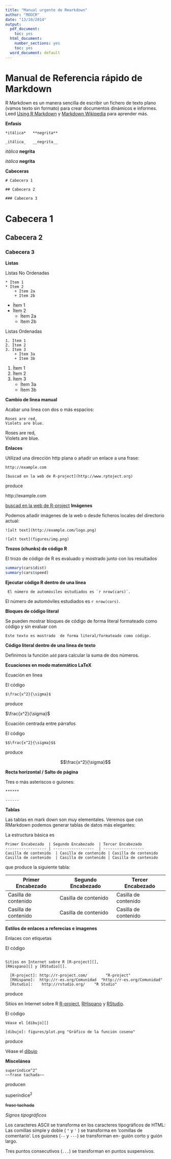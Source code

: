```yaml
---
title: "Manual urgente de Rmarkdown"
author: "MOOCR"
date: "13/10/2014"
output:
  pdf_document:
    toc: yes
  html_document:
    number_sections: yes
    toc: yes
  word_document: default
---
```

Manual de Referencia rápido de Markdown 
=======================

R Markdown es un manera sencilla de  escribir  un 
fichero de texto plano (vamos texto  sin formato)
para crear documentos dinámicos e informes.
Leed [Using R Markdown](http://rmarkdown.rstudio.com/) y 
[Markdown Wikipedia](http://es.wikipedia.org/wiki/Markdown) para aprender más.

**Enfasis**

```
*itálica*   **negrita**

_itálica_   __negrita__
```

*itálica*   **negrita**

_itálica_   __negrita__


**Cabeceras**
```
# Cabecera 1

## Cabecera 2

### Cabecera 3
```
</div>
<div id="cabecera-1" class="section level1">
<h1>Cabecera 1</h1>
<div id="cabecera-2" class="section level2">
<h2>Cabecera 2</h2>
<div id="cabecera-3" class="section level3">
<h3>Cabecera 3</h3>

**Listas**

Listas No Ordenadas

```
* Ítem 1
* Ítem 2
    + Ítem 2a
    + Item 2b
```
* Ítem 1
* Ítem 2
    + Ítem 2a
    + Item 2b




Listas Ordenadas
```
1. Ítem 1
2. Ítem 2
3. Ítem 3
    + Ítem 3a
    + Ítem 3b
```

1. Ítem 1
2. Ítem 2
3. Ítem 3
    + Ítem 3a
    + Ítem 3b


**Cambio de linea manual**

Acabar una linea con dos o más espacios:

```
Roses are red,   
Violets are blue.
```
Roses are red,   
Violets are blue.

**Enlaces**

Utilizad una dirección http plana o añadir un enlace a una frase:

```
http://example.com

[buscad en la web de R-project](http://www.rptoject.org)
```

produce

http://example.com

[buscad en la web de R-project](http://www.rptoject.org)
**Imágenes**

Podemos añadir imágenes de la web o desde ficheros locales del directorio actual:
```
![alt text](http://example.com/logo.png)

![alt text](figures/img.png)
```



**Trozos (chunks) de código R**

El trozo de código de R es evaluado y  mostrado junto con los resultados

```r
summary(cars$dist)
summary(cars$speed)
```
**Ejecutar código R dentro de una línea**

<pre><code> El número de automóviles estudiados es &#96;r nrow(cars)&#96;.
</code></pre>

El número de automóviles estudiados es `r nrow(cars)`.


**Bloques de código literal**

Se pueden mostrar bloques de código de forma literal formateado como código y sin evaluar con

```
Este texto es mostrado  de forma literal/formateado como código.
```

**Código literal dentro de una linea de texto**

Definimos la función `add` para calcular la suma de dos números.

**Ecuaciones en modo matemático LaTeX**

Ecuación en linea

El código 

`$\frac{x^2}{\sigma}$`

produce

$\frac{x^2}{\sigma}$

Ecuación centrada entre párrafos

El código 

`$$\frac{x^2}{\sigma}$$`

produce

$$\frac{x^2}{\sigma}$$

**Recta horizontal / Salto de página**

Tres o más asteriscos o guiones:
```
******

------
```

**Tablas**

Las tablas en mark down son muy elementales. Veremos que con RMarkdown podemos generar tablas de datos más elegantes:

La estructura básica es 
```
Primer Encabezado  | Segundo Encabezado  | Tercer Encabezado 
------------------ | ------------------  | ------------------
Casilla de contenido  | Casilla de contenido | Casilla de contenido
Casilla de contenido  | Casilla de contenido | Casilla de contenido
```
que produce  la siguiente tabla:

Primer Encabezado  | Segundo Encabezado  | Tercer Encabezado 
------------------ | ------------------  | ------------------
Casilla de contenido  | Casilla de contenido | Casilla de contenido
Casilla de contenido  | Casilla de contenido | Casilla de contenido



**Estilos de enlaces a referecias e imagenes**

Enlaces con etiquetas

El código 
```

Sitios en Internet sobre R [R-project][],
[RHispano][] y [RStudio][].

  [R-project]: http://r-project.com/        "R-project"
  [RHispano]:  http://r-es.org/Comunidad  "http://r-es.org/Comunidad"
  [Rstudio]:    http://rstudio.org/    "R Studio"
```
produce

Sitios en Internet sobre R [R-project][],
[RHispano][] y [RStudio][].

  [R-project]: http://r-project.com/        "R-project"
  [RHispano]:  http://r-es.org/Comunidad  "http://r-es.org/Comunidad"
  [Rstudio]:    http://rstudio.org/    "R Studio"

El código 
```
Véase el [dibujo][]

[dibujo]: figures/plot.png "Gráfico de la función coseno"
```
produce

Véase el [dibujo][]

[dibujo]: figures/plot.png "Gráfico de la función coseno"






**Miscelánea**

```
superíndice^2^
~~frase tachada~~
```
producen

superíndice^2^

~~frase tachada~~

*Signos tipográficos*

Los caracteres ASCII se transforma en los caracteres tipográficos de HTML:
Las comillas simple y doble ( `"` y `'` ) se transforma en  'comillas de comentario'.
Los guiones  (`--` y  `---`) se transforman  en- guión corto y guión largo.

Tres puntos consecutivos (`...`) se transforman en puntos suspensivos.